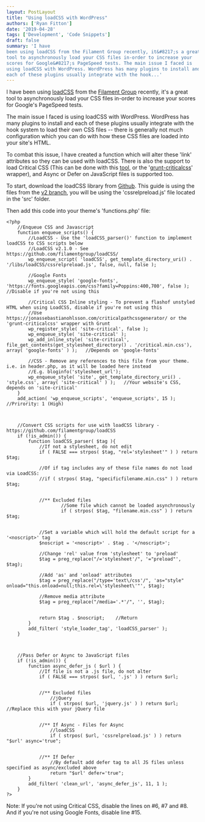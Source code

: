 ```yaml
---
layout: PostLayout
title: "Using loadCSS with WordPress"
authors: ['Ryan Fitton']
date: '2019-04-28'
tags: ['Development', 'Code Snippets']
draft: false
summary: 'I have
been using loadCSS from the Filament Group recently, it&#8217;s a great
tool to asynchronously load your CSS files in-order to increase your
scores for Google&#8217;s PageSpeed tests. The main issue I faced is
using loadCSS with WordPress. WordPress has many plugins to install and
each of these plugins usually integrate with the hook...'
---
```


I have been using [loadCSS](https://github.com/filamentgroup/loadCSS)
from the [Filament Group](https://github.com/filamentgroup/loadCSS)
recently, it's a great tool to asynchronously load your CSS files
in-order to increase your scores for Google's PageSpeed tests.

The main issue I faced is using loadCSS with WordPress. WordPress has
many plugins to install and each of these plugins usually integrate with
the hook system to load their own CSS files -- there is generally not
much configuration which you can do with how these CSS files are loaded
into your site's HTML.

To combat this issue, I have created a function which will alter these
'link' attributes so they can be used with loadCSS. There is also the
support to load Critical CSS (This can be done with this
[tool](https://jonassebastianohlsson.com/criticalpathcssgenerator/), or
the
'[grunt-criticalcss](https://github.com/filamentgroup/grunt-criticalcss)'
wrapper), and Async or Defer on JavaScript files is supported too.

To start, download the loadCSS library from
[Github](https://github.com/filamentgroup/loadCSS/releases/tag/v2.1.0).
This guide is using the files from the [v2
branch](https://github.com/filamentgroup/loadCSS/releases/tag/v2.1.0),
you will be using the 'cssrelpreload.js' file located in the 'src'
folder.

Then add this code into your theme's 'functions.php' file:

``` language-php
<?php
    //Enqueue CSS and Javascript
    function enqueue_scripts() {
        //LoadCSS - Use the 'loadCSS_parser()' function to implement loadCSS to CSS scripts below
        //LoadCSS v2.1.0 - See https://github.com/filamentgroup/loadCSS/
        wp_enqueue_script( 'loadCSS', get_template_directory_uri() . '/libs/loadCSS/cssrelpreload.js', false, null, false );
        
        //Google Fonts
        wp_enqueue_style( 'google-fonts', 'https://fonts.googleapis.com/css?family=Poppins:400,700', false );   //Disable if you're not using this
        
        //Critical CSS Inline styling - To prevent a flashof unstyled HTML when using LoadCSS, disable if you're not using this
        //Use https://jonassebastianohlsson.com/criticalpathcssgenerator/ or the 'grunt-criticalcss' wrapper with Grunt
        wp_register_style( 'site-critical', false );
        wp_enqueue_style( 'site-critical' );
        wp_add_inline_style( 'site-critical', file_get_contents(get_stylesheet_directory() . '/critical.min.css'), array( 'google-fonts' ) );   //Depends on 'google-fonts'

        //CSS - Remove any references to this file from your theme. i.e. in header.php, as it will be loaded here instead
        //E.g. bloginfo('stylesheet_url');
        wp_enqueue_style( 'site', get_template_directory_uri() . 'style.css', array( 'site-critical' ) );   //Your website's CSS, depends on 'site-critical'
    }
    add_action( 'wp_enqueue_scripts', 'enqueue_scripts', 15 );   //Prirority: 1 (High)



    //Convert CSS scripts for use with loadCSS library - https://github.com/filamentgroup/loadCSS
    if (!is_admin()) {
        function loadCSS_parser( $tag ){
            //If not a stylesheet, do not edit
            if ( FALSE === strpos( $tag, "rel='stylesheet'" ) ) return $tag;

            //Of if tag includes any of these file names do not load via LoadCSS:
            //if ( strpos( $tag, "specificfilename.min.css" ) ) return $tag;


            //** Excluded files
                    //Some file which cannot be loaded asynchronously 
                    if ( strpos( $tag, "filename.min.css" ) ) return $tag;
            
            
            //Set a variable which will hold the default script for a '<noscript>' tag
            $noscript = '<noscript>' . $tag . '</noscript>';
            
            //Change 'rel' value from 'stylesheet' to 'preload'
            $tag = preg_replace("/='stylesheet'/", '="preload"', $tag);
            
            //Add 'as' and 'onload' attributes
            $tag = preg_replace("/type='text\/css'/", 'as="style" onload="this.onload=null;this.rel=\'stylesheet\'"', $tag);
            
            //Remove media attribute
            $tag = preg_replace("/media='.*'/", '', $tag);
            
            
            return $tag . $noscript;    //Return
        }
        add_filter( 'style_loader_tag', 'loadCSS_parser' );
    }



    //Pass Defer or Async to JavaScript files
    if (!is_admin()) {
        function async_defer_js ( $url ) {
            //If file is not a .js file, do not alter
            if ( FALSE === strpos( $url, '.js' ) ) return $url;
            
            
            //** Excluded files
                //jQuery
                if ( strpos( $url, 'jquery.js' ) ) return $url;         //Replace this with your jQuery file
            
            
            //** If Async - Files for Async
                //loadCSS
                if ( strpos( $url, 'cssrelpreload.js' ) ) return "$url' async='true";
            
            
            //** If Defer
                //By default add defer tag to all JS files unless specified as async/excluded above
                return "$url' defer='true";
        }
        add_filter( 'clean_url', 'async_defer_js', 11, 1 );
    }
?>
```

Note: If you're not using Critical CSS, disable the lines on #6, #7 and
#8. And if you're not using Google Fonts, disable line #15.
